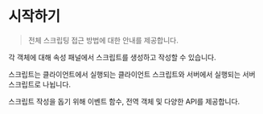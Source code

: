 
# 시작하기

> 전체 스크립팅 접근 방법에 대한 안내를 제공합니다.

각 객체에 대해 속성 패널에서 스크립트를 생성하고 작성할 수 있습니다.

스크립트는 클라이언트에서 실행되는 클라이언트 스크립트와 서버에서 실행되는 서버 스크립트로 나뉩니다.

스크립트 작성을 돕기 위해 이벤트 함수, 전역 객체 및 다양한 API를 제공합니다.

<Cards>
  <Cards.Card title="오브젝트 & 씬 스크립팅" href="./start/object" />
  <Cards.Card title="클라이언트 & 서버 스크립팅" href="./start/client-server" />
  <Cards.Card title="이벤트 함수" href="./start/events" />
  <Cards.Card title="Global 오브젝트" href="./start/global-objects" />
  <Cards.Card title="APIs" href="./start/api" />
  <Cards.Card title="코드 실행 흐름 제어" href="./start/flow-control" />
  <Cards.Card title="아바타 & 카메라 기본 세팅" href="./start/default-setting" />
</Cards>
